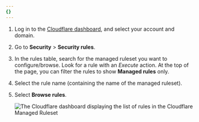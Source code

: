 ```yaml
---
{}
---
```


1. Log in to the [Cloudflare dashboard](https://dash.cloudflare.com), and select your account and domain.

2. Go to **Security** > **Security rules**.

3. In the rules table, search for the managed ruleset you want to configure/browse. Look for a rule with an _Execute_ action. At the top of the page, you can filter the rules to show **Managed rules** only.

4. Select the rule name (containing the name of the managed ruleset).

5. Select **Browse rules**.

   ![The Cloudflare dashboard displaying the list of rules in the Cloudflare Managed Ruleset](~/assets/images/waf/waf-browse-rules.png)
